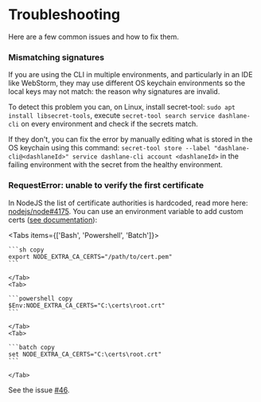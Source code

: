
# Troubleshooting

Here are a few common issues and how to fix them.

### Mismatching signatures

If you are using the CLI in multiple environments, and particularly in an IDE like WebStorm, they may use different
OS keychain environments so the local keys may not match: the reason why signatures are invalid.

To detect this problem you can, on Linux, install secret-tool: `sudo apt install libsecret-tools`, execute
`secret-tool search service dashlane-cli` on every environment and check if the secrets match.

If they don't, you can fix the error by manually editing what is stored in the OS keychain using this command:
`secret-tool store --label "dashlane-cli@<dashlaneId>" service dashlane-cli account <dashlaneId>` in the
failing environment with the secret from the healthy environment.

### RequestError: unable to verify the first certificate

In NodeJS the list of certificate authorities is hardcoded, read more here: [nodejs/node#4175](https://github.com/nodejs/node/issues/4175).
You can use an environment variable to add custom certs ([see documentation](https://nodejs.org/docs/latest-v16.x/api/cli.html#node_extra_ca_certsfile)):

<Tabs items={['Bash', 'Powershell', 'Batch']}>
    <Tab>

    ```sh copy
    export NODE_EXTRA_CA_CERTS="/path/to/cert.pem"
    ```

    </Tab>
    <Tab>

    ```powershell copy
    $Env:NODE_EXTRA_CA_CERTS="C:\certs\root.crt"
    ```

    </Tab>
    <Tab>

    ```batch copy
    set NODE_EXTRA_CA_CERTS="C:\certs\root.crt"
    ```

    </Tab>

</Tabs>

See the issue [#46](https://github.com/Dashlane/dashlane-cli/issues/46).
